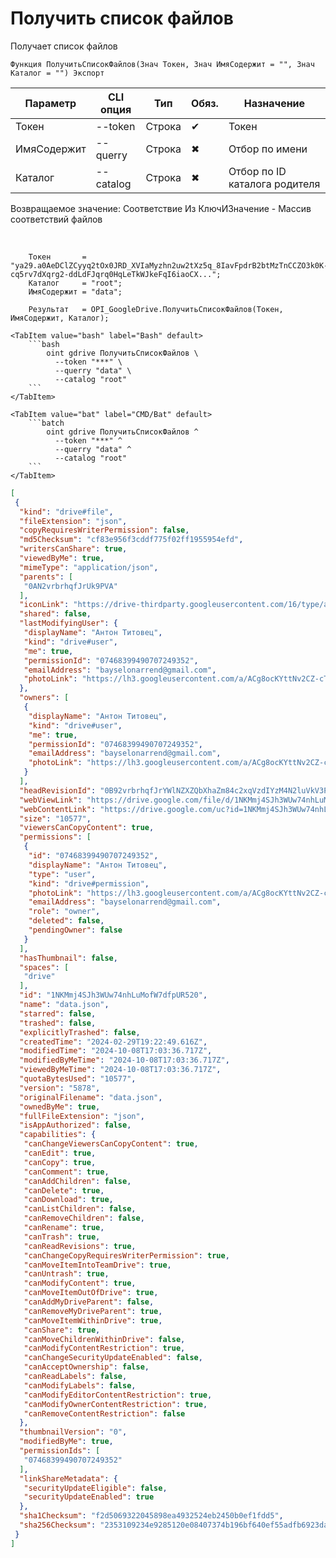 ﻿---
sidebar_position: 3
---


# Получить список файлов
 Получает список файлов



`Функция ПолучитьСписокФайлов(Знач Токен, Знач ИмяСодержит = "", Знач Каталог = "") Экспорт`

  | Параметр | CLI опция | Тип | Обяз. | Назначение |
  |-|-|-|-|-|
  | Токен | --token | Строка | &#x2714; | Токен |
  | ИмяСодержит | --querry | Строка | &#x2716; | Отбор по имени |
  | Каталог | --catalog | Строка | &#x2716; | Отбор по ID каталога родителя |

  
  Возвращаемое значение:   Соответствие Из КлючИЗначение - Массив соответствий файлов

<br/>




```bsl title="Пример использования для 1С:Предприятие/OneScript"
    Токен       = "ya29.a0AeDClZCyyq2tOx0JRD_XVIaMyzhn2uw2tXz5q_8IavFpdrB2btMzTnCCZO3k0K-cq5rv7dXqrg2-ddLdFJqrq0HqLeTkWJkeFqI6iaoCX...";
    Каталог     = "root";
    ИмяСодержит = "data";

    Результат   = OPI_GoogleDrive.ПолучитьСписокФайлов(Токен, ИмяСодержит, Каталог);
```
    

 <Tabs>
  
    <TabItem value="bash" label="Bash" default>
        ```bash
            oint gdrive ПолучитьСписокФайлов \
              --token "***" \
              --querry "data" \
              --catalog "root"
        ```
    </TabItem>
  
    <TabItem value="bat" label="CMD/Bat" default>
        ```batch
            oint gdrive ПолучитьСписокФайлов ^
              --token "***" ^
              --querry "data" ^
              --catalog "root"
        ```
    </TabItem>
</Tabs>


```json title="Результат"
[
 {
  "kind": "drive#file",
  "fileExtension": "json",
  "copyRequiresWriterPermission": false,
  "md5Checksum": "cf83e956f3cddf775f02ff1955954efd",
  "writersCanShare": true,
  "viewedByMe": true,
  "mimeType": "application/json",
  "parents": [
   "0AN2vrbrhqfJrUk9PVA"
  ],
  "iconLink": "https://drive-thirdparty.googleusercontent.com/16/type/application/json",
  "shared": false,
  "lastModifyingUser": {
   "displayName": "Антон Титовец",
   "kind": "drive#user",
   "me": true,
   "permissionId": "07468399490707249352",
   "emailAddress": "bayselonarrend@gmail.com",
   "photoLink": "https://lh3.googleusercontent.com/a/ACg8ocKYttNv2CZ-cTTuE90Zmht_PwnGc0YnjM1IUllXsTVORfZFVPU=s64"
  },
  "owners": [
   {
    "displayName": "Антон Титовец",
    "kind": "drive#user",
    "me": true,
    "permissionId": "07468399490707249352",
    "emailAddress": "bayselonarrend@gmail.com",
    "photoLink": "https://lh3.googleusercontent.com/a/ACg8ocKYttNv2CZ-cTTuE90Zmht_PwnGc0YnjM1IUllXsTVORfZFVPU=s64"
   }
  ],
  "headRevisionId": "0B92vrbrhqfJrYWlNZXZQbXhaZm84c2xqVzdIYzM4N2luVkV3PQ",
  "webViewLink": "https://drive.google.com/file/d/1NKMmj4SJh3WUw74nhLuMofW7dfpUR520/view?usp=drivesdk",
  "webContentLink": "https://drive.google.com/uc?id=1NKMmj4SJh3WUw74nhLuMofW7dfpUR520&export=download",
  "size": "10577",
  "viewersCanCopyContent": true,
  "permissions": [
   {
    "id": "07468399490707249352",
    "displayName": "Антон Титовец",
    "type": "user",
    "kind": "drive#permission",
    "photoLink": "https://lh3.googleusercontent.com/a/ACg8ocKYttNv2CZ-cTTuE90Zmht_PwnGc0YnjM1IUllXsTVORfZFVPU=s64",
    "emailAddress": "bayselonarrend@gmail.com",
    "role": "owner",
    "deleted": false,
    "pendingOwner": false
   }
  ],
  "hasThumbnail": false,
  "spaces": [
   "drive"
  ],
  "id": "1NKMmj4SJh3WUw74nhLuMofW7dfpUR520",
  "name": "data.json",
  "starred": false,
  "trashed": false,
  "explicitlyTrashed": false,
  "createdTime": "2024-02-29T19:22:49.616Z",
  "modifiedTime": "2024-10-08T17:03:36.717Z",
  "modifiedByMeTime": "2024-10-08T17:03:36.717Z",
  "viewedByMeTime": "2024-10-08T17:03:36.717Z",
  "quotaBytesUsed": "10577",
  "version": "5878",
  "originalFilename": "data.json",
  "ownedByMe": true,
  "fullFileExtension": "json",
  "isAppAuthorized": false,
  "capabilities": {
   "canChangeViewersCanCopyContent": true,
   "canEdit": true,
   "canCopy": true,
   "canComment": true,
   "canAddChildren": false,
   "canDelete": true,
   "canDownload": true,
   "canListChildren": false,
   "canRemoveChildren": false,
   "canRename": true,
   "canTrash": true,
   "canReadRevisions": true,
   "canChangeCopyRequiresWriterPermission": true,
   "canMoveItemIntoTeamDrive": true,
   "canUntrash": true,
   "canModifyContent": true,
   "canMoveItemOutOfDrive": true,
   "canAddMyDriveParent": false,
   "canRemoveMyDriveParent": true,
   "canMoveItemWithinDrive": true,
   "canShare": true,
   "canMoveChildrenWithinDrive": false,
   "canModifyContentRestriction": true,
   "canChangeSecurityUpdateEnabled": false,
   "canAcceptOwnership": false,
   "canReadLabels": false,
   "canModifyLabels": false,
   "canModifyEditorContentRestriction": true,
   "canModifyOwnerContentRestriction": true,
   "canRemoveContentRestriction": false
  },
  "thumbnailVersion": "0",
  "modifiedByMe": true,
  "permissionIds": [
   "07468399490707249352"
  ],
  "linkShareMetadata": {
   "securityUpdateEligible": false,
   "securityUpdateEnabled": true
  },
  "sha1Checksum": "f2d5069322045898ea4932524eb2450b0ef1fdd5",
  "sha256Checksum": "2353109234e9285120e08407374b196bf640ef55adfb6923da467a52d9b28084"
 }
]
```
